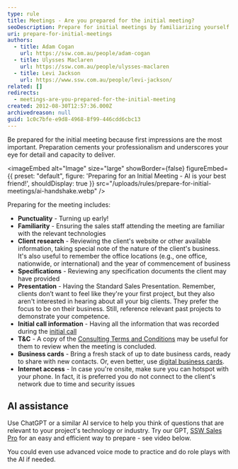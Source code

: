 ```yaml
---
type: rule
title: Meetings - Are you prepared for the initial meeting?
seoDescription: Prepare for initial meetings by familiarizing yourself with client technology, reviewing their website and specifications, and having a standard sales presentation ready.
uri: prepare-for-initial-meetings
authors:
  - title: Adam Cogan
    url: https://ssw.com.au/people/adam-cogan
  - title: Ulysses Maclaren
    url: https://ssw.com.au/people/ulysses-maclaren
  - title: Levi Jackson
    url: https://www.ssw.com.au/people/levi-jackson/
related: []
redirects:
  - meetings-are-you-prepared-for-the-initial-meeting
created: 2012-08-30T12:57:36.000Z
archivedreason: null
guid: 1c0c7bfe-e9d8-4968-8f99-446cdd6cbc13
---
```


Be prepared for the initial meeting because first impressions are the most important. Preparation cements your professionalism and underscores your eye for detail and capacity to deliver.

<imageEmbed
  alt="Image"
  size="large"
  showBorder={false}
  figureEmbed={{
    preset: "default",
    figure: 'Preparing for an Initial Meeting - AI is your best friend!',
    shouldDisplay: true
  }}
  src="/uploads/rules/prepare-for-initial-meetings/ai-handshake.webp"
/>

Preparing for the meeting includes:

* **Punctuality** - Turning up early!
* **Familiarity** - Ensuring the sales staff attending the meeting are familiar with the relevant technologies
* **Client research** - Reviewing the client's website or other available information, taking special note of the nature of the client's business. It's also useful to remember the office locations (e.g., one office, nationwide, or international) and the year of commencement of business
* **Specifications** - Reviewing any specification documents the client may have provided
* **Presentation** - Having the Standard Sales Presentation. Remember, clients don’t want to feel like they're your first project, but they also aren't interested in hearing about all your big clients. They prefer the focus to be on their business. Still, reference relevant past projects to demonstrate your competence.
* **Initial call information** - Having all the information that was recorded during the [initial call](/be-prepared-for-inbound-calls)
* **T&C** - A copy of the [Consulting Terms and Conditions](https://www.ssw.com.au/terms-and-conditions) may be useful for them to review when the meeting is concluded.
* **Business cards** - Bring a fresh stack of up to date business cards, ready to share with new contacts. Or, even better, use [digital business cards](https://www.ssw.com.au/rules/business-cards-branding).
* **Internet access** - In case you're onsite, make sure you can hotspot with your phone. In fact, it is preferred you do not connect to the client's network due to time and security issues

## **AI assistance**

Use ChatGPT or a similar AI service to help you think of questions that are relevant to your project's technology or industry. Try our GPT, [SSW Sales Pro](https://chatgpt.com/g/g-PlDXigpe3-ssw-sales-pro) for an easy and efficient way to prepare - see video below.

You could even use advanced voice mode to practice and do role plays with the AI if needed.

<youtubeEmbed url="https://youtu.be/DzYnADsjNQw" description="Video: How to plan an initial meeting with Levi Jackson & Luke Cook (8 min)" />